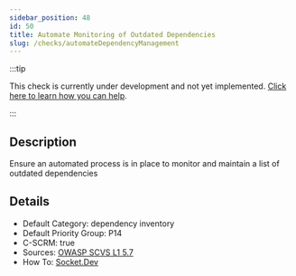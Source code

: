 ```yaml
---
sidebar_position: 48
id: 50
title: Automate Monitoring of Outdated Dependencies
slug: /checks/automateDependencyManagement
---
```


<!-- BANNER:START -->
:::tip

This check is currently under development and not yet implemented. [Click here to learn how you can help](/contribute).

:::
<!-- BANNER:END -->

<!-- DESCRIPTION:START -->
## Description
Ensure an automated process is in place to monitor and maintain a list of outdated dependencies
<!-- DESCRIPTION:END -->

<!-- DETAILS:START -->
## Details
- Default Category: dependency inventory
- Default Priority Group: P14
- C-SCRM: true
- Sources: [OWASP SCVS L1 5.7](https://scvs.owasp.org/scvs/v5-component-analysis/)
- How To: [Socket.Dev](https://socket.dev/)

<!-- DETAILS:END -->
